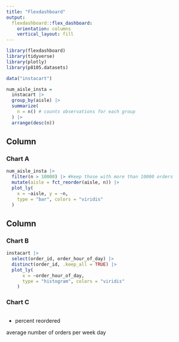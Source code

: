 ```yaml
---
title: "Flexdashboard"
output: 
  flexdashboard::flex_dashboard:
    orientation: columns
    vertical_layout: fill
---
```


```r
library(flexdashboard)
library(tidyverse)
library(plotly)
library(p8105.datasets)
```

```r
data("instacart")

num_aisle_insta = 
  instacart |> 
  group_by(aisle) |> 
  summarize(
    n = n() # counts observations for each group
  ) |> 
  arrange(desc(n))
```


Column {data-width=650}
-----------------------------------------------------------------------

### Chart A

```r
num_aisle_insta |> 
  filter(n > 10000) |> #keep those with more than 10000 orders
  mutate(aisle = fct_reorder(aisle, n)) |> 
  plot_ly(
    x = ~aisle, y = ~n,
    type = "bar", colors = "viridis"
  ) 
```

Column {data-width=350}
-----------------------------------------------------------------------

### Chart B

```r
instacart |> 
  select(order_id, order_hour_of_day) |> 
  distinct(order_id, .keep_all = TRUE) |> 
  plot_ly(
      x = ~order_hour_of_day,
      type = "histogram", colors = "viridis"
    )
```

### Chart C

```r




```

- percent reordered

average number of orders per week day



